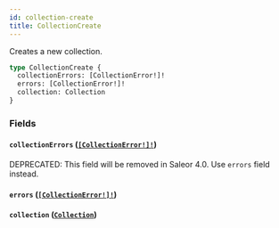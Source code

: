 ```yaml
---
id: collection-create
title: CollectionCreate
---
```


Creates a new collection.

```graphql
type CollectionCreate {
  collectionErrors: [CollectionError!]!
  errors: [CollectionError!]!
  collection: Collection
}
```

### Fields

#### `collectionErrors` ([`[CollectionError!]!`](/docs/developer/api-reference/objects/collection-error))

<span class="badge badge--warning">DEPRECATED: This field will be removed in Saleor 4.0. Use `errors` field instead.</span>

#### `errors` ([`[CollectionError!]!`](/docs/developer/api-reference/objects/collection-error))

#### `collection` ([`Collection`](/docs/developer/api-reference/objects/collection))
